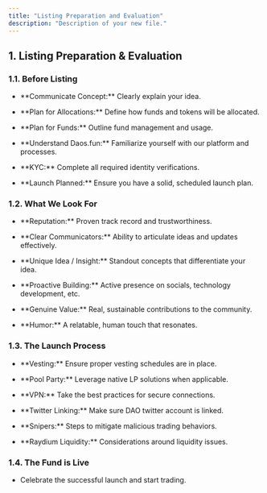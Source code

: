```yaml
---
title: "Listing Preparation and Evaluation"
description: "Description of your new file."
---
```


## 1. Listing Preparation & Evaluation

### 1.1. Before Listing

* \*\*Communicate Concept:\*\* Clearly explain your idea.

* \*\*Plan for Allocations:\*\* Define how funds and tokens will be allocated.

* \*\*Plan for Funds:\*\* Outline fund management and usage.

* \*\*Understand Daos.fun:\*\* Familiarize yourself with our platform and processes.

* \*\*KYC:\*\* Complete all required identity verifications.

* \*\*Launch Planned:\*\* Ensure you have a solid, scheduled launch plan.

### 1.2. What We Look For

* \*\*Reputation:\*\* Proven track record and trustworthiness.

* \*\*Clear Communicators:\*\* Ability to articulate ideas and updates effectively.

* \*\*Unique Idea / Insight:\*\* Standout concepts that differentiate your idea.

* \*\*Proactive Building:\*\* Active presence on socials, technology development, etc.

* \*\*Genuine Value:\*\* Real, sustainable contributions to the community.

* \*\*Humor:\*\* A relatable, human touch that resonates.

### 1.3. The Launch Process

* \*\*Vesting:\*\* Ensure proper vesting schedules are in place.

* \*\*Pool Party:\*\* Leverage native LP solutions when applicable.

* \*\*VPN:\*\* Take the best practices for secure connections.

* \*\*Twitter Linking:\*\* Make sure DAO twitter account is linked.

* \*\*Snipers:\*\* Steps to mitigate malicious trading behaviors.

* \*\*Raydium Liquidity:\*\* Considerations around liquidity issues.

### 1.4. The Fund is Live

* Celebrate the successful launch and start trading.